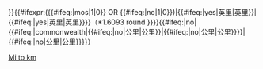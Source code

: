 <includeonly>{{FORMATNUM:{{#if:{{{num|}}}|{{{num}}}|{{{1}}}}}}}{{#ifexpr:({{#ifeq:{{LC:{{{abbr|mos}}}}}|mos|1|0}} OR {{#ifeq:{{LC:{{{abbr|mos}}}}}|no|1|0}})|{{#ifeq:{{LC:{{{wiki|no}}}}}|yes|英里|英里}}|{{#ifeq:{{LC:{{{wiki|no}}}}}|yes|英里|英里}}}}（{{FORMATNUM:{{#expr:{{#if:{{{num|}}}|{{{num}}}|{{{1}}}}}*1.6093 round {{{precision|0}}}}}}}{{#ifeq:{{LC:{{{abbr|mos}}}}}|no|{{#ifeq:{{LC:{{{spell|american}}}}}|commonwealth|{{#ifeq:{{LC:{{{wiki|no}}}}}|no|公里|公里}}|{{#ifeq:{{LC:{{{wiki|no}}}}}|no|公里|公里}}}}|{{#ifeq:{{LC:{{{wiki|no}}}}}|no|公里|公里}}}}）</includeonly><noinclude>[[Category:辅助模板|Mi to km]]{{Documentation}}</noinclude>